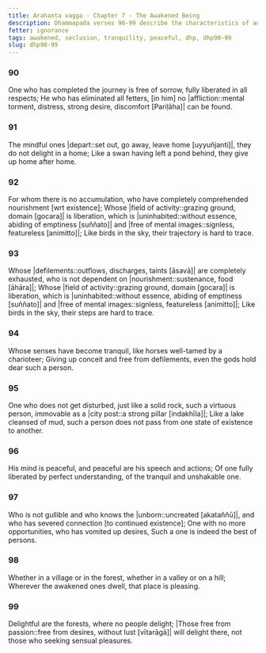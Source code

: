```yaml
---
title: Arahanta vagga - Chapter 7 - The Awakened Being
description: Dhammapada verses 90-99 describe the characteristics of an awakened being, the qualities of a peaceful mind, and what makes a place pleasing.
fetter: ignorance
tags: awakened, seclusion, tranquility, peaceful, dhp, dhp90-99
slug: dhp90-99
---
```


### 90

One who has completed the journey is free of sorrow,
fully liberated in all respects;
He who has eliminated all fetters,
[in him] no |affliction::mental torment, distress, strong desire, discomfort [Pariḷāha]| can be found.

### 91

The mindful ones |depart::set out, go away, leave home [uyyuñjanti]|,
they do not delight in a home;
Like a swan having left a pond behind,
they give up home after home.

### 92

For whom there is no accumulation,
who have completely comprehended nourishment [wrt existence];
Whose \|field of activity::grazing ground, domain [gocara]| is liberation,
which is \|uninhabited::without essence, abiding of emptiness [suññato]| and \|free of mental images::signless, featureless [animitto]|;
Like birds in the sky,
their trajectory is hard to trace.

### 93

Whose |defilements::outflows, discharges, taints [āsavā]| are completely exhausted,
who is not dependent on |nourishment::sustenance, food [āhāra]|;
Whose \|field of activity::grazing ground, domain [gocara]| is liberation,
which is \|uninhabited::without essence, abiding of emptiness [suññato]| and \|free of mental images::signless, featureless [animitto]|;
Like birds in the sky,
their steps are hard to trace.

### 94

Whose senses have become tranquil,
like horses well-tamed by a charioteer;
Giving up conceit and free from defilements,
even the gods hold dear such a person.

### 95

One who does not get disturbed, just like a solid rock,
such a virtuous person, immovable as a \|city post::a strong pillar [indakhīla]|;
Like a lake cleansed of mud,
such a person does not pass from one state of existence to another.

### 96

His mind is peaceful,
and peaceful are his speech and actions;
Of one fully liberated by perfect understanding,
of the tranquil and unshakable one.

### 97

Who is not gullible and who knows the |unborn::uncreated [akataññū]|,
and who has severed connection [to continued existence];
One with no more opportunities, who has vomited up desires,
Such a one is indeed the best of persons.

### 98

Whether in a village or in the forest,
whether in a valley or on a hill;
Wherever the awakened ones dwell,
that place is pleasing.

### 99

Delightful are the forests,
where no people delight;
\|Those free from passion::free from desires, without lust [vītarāgā]| will delight there,
not those who seeking sensual pleasures.